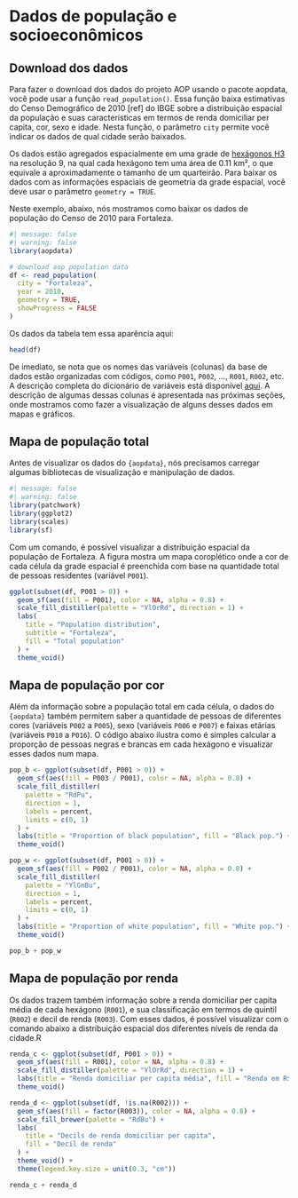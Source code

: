 # Dados de população e socioeconômicos

## Download dos dados

Para fazer o download dos dados do projeto AOP usando o pacote aopdata, você pode usar a função `read_population()`. Essa função baixa estimativas do Censo Demográfico de 2010 [ref] do IBGE sobre a distribuição espacial da população e suas características em termos de renda domiciliar per capita, cor, sexo e idade. Nesta função, o parâmetro `city` permite você indicar os dados de qual cidade serão baixados.

Os dados estão agregados espacialmente em uma grade de [hexágonos H3](https://h3geo.org/) na resolução 9, na qual cada hexágono tem uma área de 0.11 km², o que equivale a aproximadamente o tamanho de um quarteirão. Para baixar os dados com as informações espaciais de geometria da grade espacial, você deve usar o parâmetro `geometry = TRUE`. 

Neste exemplo, abaixo, nós mostramos como baixar os dados de população do Censo de 2010 para Fortaleza.

```r
#| message: false
#| warning: false
library(aopdata)

# download aop population data
df <- read_population(
  city = "Fortaleza",
  year = 2010,
  geometry = TRUE,
  showProgress = FALSE
)
```

Os dados da tabela tem essa aparência aqui:

```r
head(df)
```

De imediato, se nota que os nomes das variáveis (colunas) da base de dados estão organizadas com códigos, como `P001`, `P002`, ..., `R001`, `R002`, etc. A descrição completa do dicionário de variáveis está disponível [aqui](https://ipeagit.github.io/aopdata/articles/data_dic_pt.html). A descrição de algumas dessas colunas é apresentada nas próximas seções, onde mostramos como fazer a visualização de alguns desses dados em mapas e gráficos.

## Mapa de população total

Antes de visualizar os dados do `{aopdata}`, nós precisamos carregar algumas bibliotecas de visualização e manipulação de dados.

```r
#| message: false
#| warning: false
library(patchwork)
library(ggplot2)
library(scales)
library(sf)
```

Com um comando, é possível visualizar a distribuição espacial da população de Fortaleza. A figura mostra um mapa coroplético onde a cor de cada célula da grade espacial é preenchida com base na quantidade total de pessoas residentes (variável `P001`).

```r
ggplot(subset(df, P001 > 0)) +
  geom_sf(aes(fill = P001), color = NA, alpha = 0.8) +
  scale_fill_distiller(palette = "YlOrRd", direction = 1) +
  labs(
    title = "Population distribution",
    subtitle = "Fortaleza",
    fill = "Total population"
  ) +
  theme_void()
```

## Mapa de população por cor

Além da informação sobre a população total em cada célula, o dados do `{aopdata}` também permitem saber a quantidade de pessoas de diferentes cores (variáveis `P002` a `P005`), sexo (variáveis `P006` e `P007`) e faixas etárias (variáveis `P010` a `P016`). O código abaixo ilustra como é simples calcular a proporção de pessoas negras e brancas em cada hexágono e visualizar esses dados num mapa.

```r
pop_b <- ggplot(subset(df, P001 > 0)) +
  geom_sf(aes(fill = P003 / P001), color = NA, alpha = 0.8) +
  scale_fill_distiller(
    palette = "RdPu",
    direction = 1,
    labels = percent,
    limits = c(0, 1)
  ) +
  labs(title = "Proportion of black population", fill = "Black pop.") +
  theme_void()

pop_w <- ggplot(subset(df, P001 > 0)) +
  geom_sf(aes(fill = P002 / P001), color = NA, alpha = 0.8) +
  scale_fill_distiller(
    palette = "YlGnBu",
    direction = 1,
    labels = percent,
    limits = c(0, 1)
  ) +
  labs(title = "Proportion of white population", fill = "White pop.") +
  theme_void()

pop_b + pop_w
```

## Mapa de população por renda

Os dados trazem também informação sobre a renda domiciliar per capita média de cada hexágono (`R001`), e sua classificação em termos de quintil (`R002`) e decil de renda (`R003`). Com esses dados, é possível visualizar com o comando abaixo a distribuição espacial dos diferentes níveis de renda da cidade.R

```r
renda_c <- ggplot(subset(df, P001 > 0)) +
  geom_sf(aes(fill = R001), color = NA, alpha = 0.8) +
  scale_fill_distiller(palette = "YlOrRd", direction = 1) +
  labs(title = "Renda domiciliar per capita média", fill = "Renda em R$") +
  theme_void()

renda_d <- ggplot(subset(df, !is.na(R002))) +
  geom_sf(aes(fill = factor(R003)), color = NA, alpha = 0.8) +
  scale_fill_brewer(palette = "RdBu") +
  labs(
    title = "Decils de renda domiciliar per capita",
    fill = "Decil de renda"
  ) +
  theme_void() +
  theme(legend.key.size = unit(0.3, "cm"))

renda_c + renda_d
```